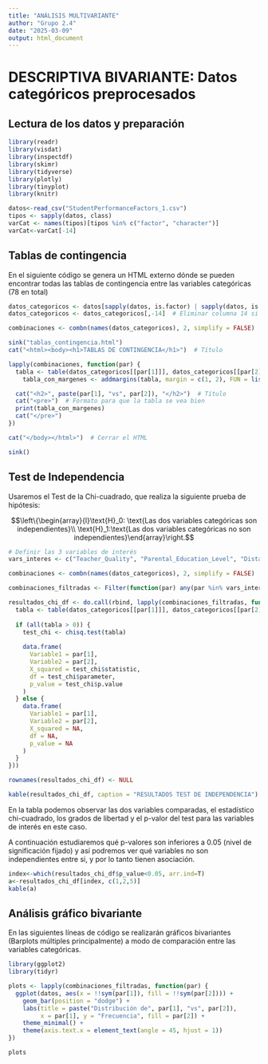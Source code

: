 ---
title: "ANÁLISIS MULTIVARIANTE"
author: "Grupo 2.4"
date: "2025-03-09"
output: html_document
---

# DESCRIPTIVA BIVARIANTE: Datos categóricos preprocesados {.tabset}

## Lectura de los datos y preparación

```{r,echo=F, warning=F, message=F}
library(readr)
library(visdat)
library(inspectdf)
library(skimr)
library(tidyverse)
library(plotly)
library(tinyplot)
library(knitr)
```


```{r, warning=F, message=F}
datos<-read_csv("StudentPerformanceFactors_1.csv")
tipos <- sapply(datos, class)
varCat <- names(tipos)[tipos %in% c("factor", "character")]
varCat<-varCat[-14]
```


## Tablas de contingencia

En el siguiente código se genera un HTML externo dónde se pueden encontrar todas las tablas de contingencia entre las variables categóricas (78 en total)

```{r}
datos_categoricos <- datos[sapply(datos, is.factor) | sapply(datos, is.character)]
datos_categoricos <- datos_categoricos[,-14]  # Eliminar columna 14 si es necesario

combinaciones <- combn(names(datos_categoricos), 2, simplify = FALSE)

sink("tablas_contingencia.html")
cat("<html><body><h1>TABLAS DE CONTINGENCIA</h1>")  # Título 

lapply(combinaciones, function(par) {
  tabla <- table(datos_categoricos[[par[1]]], datos_categoricos[[par[2]]])
    tabla_con_margenes <- addmargins(tabla, margin = c(1, 2), FUN = list(Total = sum))

  cat("<h2>", paste(par[1], "vs", par[2]), "</h2>")  # Título
  cat("<pre>")  # Formato para que la tabla se vea bien
  print(tabla_con_margenes)
  cat("</pre>")
})

cat("</body></html>")  # Cerrar el HTML

sink()

```

## Test de Independencia

Usaremos el Test de la Chi-cuadrado, que realiza la siguiente prueba de hipótesis:

$$\left\{\begin{array}{l}\text{H}_0: \text{Las dos variables categóricas son independientes}\\ \text{H}_1:\text{Las dos variables categóricas no son independientes}\end{array}\right.$$

```{r}
# Definir las 3 variables de interés
vars_interes <- c("Teacher_Quality", "Parental_Education_Level", "Distance_from_Home")

combinaciones <- combn(names(datos_categoricos), 2, simplify = FALSE)

combinaciones_filtradas <- Filter(function(par) any(par %in% vars_interes), combinaciones)

resultados_chi_df <- do.call(rbind, lapply(combinaciones_filtradas, function(par) {
  tabla <- table(datos_categoricos[[par[1]]], datos_categoricos[[par[2]]])
  
  if (all(tabla > 0)) {
    test_chi <- chisq.test(tabla)
    
    data.frame(
      Variable1 = par[1],
      Variable2 = par[2],
      X_squared = test_chi$statistic,
      df = test_chi$parameter,
      p_value = test_chi$p.value
    )
  } else {
    data.frame(
      Variable1 = par[1],
      Variable2 = par[2],
      X_squared = NA,
      df = NA,
      p_value = NA
    )
  }
}))

rownames(resultados_chi_df) <- NULL

kable(resultados_chi_df, caption = "RESULTADOS TEST DE INDEPENDENCIA")

```

En la tabla podemos observar las dos variables comparadas, el estadístico chi-cuadrado, los grados de libertad y el p-valor del test para las variables de interés en este caso.

A continuación estudiaremos qué p-valores son inferiores a 0.05 (nivel de significación fijado) y así podremos ver qué variables no son independientes entre si, y por lo tanto tienen asociación.

```{r}
index<-which(resultados_chi_df$p_value<0.05, arr.ind=T)
a<-resultados_chi_df[index, c(1,2,5)]
kable(a)
```

## Análisis gráfico bivariante

En las siguientes líneas de código se realizarán gráficos bivariantes (Barplots múltiples principalmente) a modo de comparación entre las variables categóricas.

```{r}
library(ggplot2)
library(tidyr)

plots <- lapply(combinaciones_filtradas, function(par) {
  ggplot(datos, aes(x = !!sym(par[1]), fill = !!sym(par[2]))) +
    geom_bar(position = "dodge") +
    labs(title = paste("Distribución de", par[1], "vs", par[2]),
         x = par[1], y = "Frecuencia", fill = par[2]) +
    theme_minimal() +
    theme(axis.text.x = element_text(angle = 45, hjust = 1))
})

plots
```